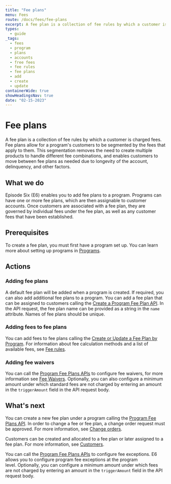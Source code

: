 ```yaml
---
title: "Fee plans"
menu: Fees
route: /docs/fees/fee-plans
excerpt: A fee plan is a collection of fee rules by which a customer is charged fees.
types: 
  - guide
_tags:
  - fees
  - program
  - plans
  - accounts
  - free fees
  - fee rules
  - fee plans
  - add
  - create
  - update
containerWide: true
showHeadingsNav: true
date: "02-15-2023"
---
```


# Fee plans

A fee plan is a collection of fee rules by which a customer is charged fees. Fee plans allow for a program's customers to be segmented by the fees that apply to them. This segmentation removes the need to create multiple products to handle different fee combinations, and enables customers to move between fee plans as needed due to longevity of the account, delinquency, and other factors.

## What we do

Episode Six (E6) enables you to add fee plans to a program. Programs can have one or more fee plans, which are then assignable to customer accounts. Once customers are associated with a fee plan, they are governed by individual fees under the fee plan, as well as any customer fees that have been established.

## Prerequisites

To create a fee plan, you must first have a program set up. You can learn more about setting up programs in [Programs](/docs/programs/programs).

## Actions

### Adding fee plans

A default fee plan will be added when a program is created. If required, you can also add additional fee plans to a program. You can add a fee plan that can be assigned to customers calling the [Create a Program Fee Plan API](/tech-specs/fees/program-fee-plans/api?#operation/net.e6tech.h3.middletier.api.v1.partner.operating.OperatingFeesAPI_createFeePlan_POST). In the API request, the fee plan name can be provided as a string in the `name` attribute. Names of fee plans should be unique.

### Adding fees to fee plans

You can add fees to fee plans calling the [Create or Update a Fee Plan by Program](/tech-specs/fees/program-fee-plans/api#operation/net.e6tech.h3.middletier.api.v1.partner.operating.OperatingFeesAPI_createOrUpdateFee_POST). For information about fee calculation methods and a list of available fees, see [Fee rules](/docs/fees/fee-rules).

### Adding fee waivers

You can call the [Program Fee Plans APIs](/tech-specs/fees/program-fee-plans) to configure fee waivers, for more information see [Fee Waivers](/docs/fees/fee-waivers). Optionally, you can also configure a minimum amount under which standard fees are not charged by entering an amount in the `triggerAmount` field in the API request body.

## What's next

You can create a new fee plan under a program calling the [Program Fee Plans API](/tech-specs/fees/program-fee-plans). In order to change a fee or fee plan, a change order request must be approved. For more information, see [Change orders](/docs/change-orders/program-change-orders).

Customers can be created and allocated to a fee plan or later assigned to a fee plan. For more information, see [Customers](/docs/customers/customers).

You can call the [Program Fee Plans APIs](/tech-specs/fees/program-fee-plans) to configure fee exceptions. E6 allows you to configure program fee exceptions at the program level. Optionally, you can configure a minimum amount under which fees are not charged by entering an amount in the `triggerAmount` field in the API request body.
